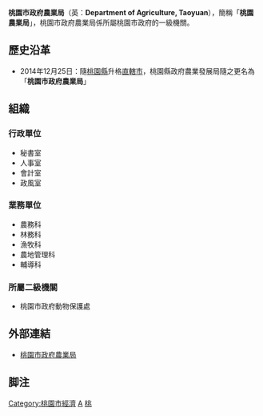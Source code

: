 
{{中華民國政府部門基礎資訊
|部門名稱       = 桃園市政府農業局
|外文名稱       = Department of Agriculture, <br>Taoyuan City Government
|外文語言       = 英語
|部門標誌       = Emblem of Taoyuan City.svg
|部門標誌名稱   = 
|代表圖像       = 
|代表圖像名稱   = 
|首長職銜       = 局長
|首長姓名       = 郭承泉
|副首長職銜     = 副局長
|副首長姓名     = 江富貴
|秘書長職銜     = 主任秘書
|秘書長姓名     = 黃玉詩
|任命者姓名     = [[桃園市市長|桃園市市長]]
|官員任期       = 無任期保障
|機關類型       = [[桃園市政府|地方一級行政機關]]
|所屬部門       = [[桃園市政府|桃園市政府]]
|授權法源       = 桃園市政府組織規程<br>桃園市政府農業局組織規程
|員額           = 66人<ref>{{cite web|author=桃園市政府人事處|title=桃園市政府各機關編制員額一覽表|url=http://www.tycg.gov.tw/files/054/1030728%E6%A1%83%E5%9C%92%E7%B8%A3%E6%94%BF%E5%BA%9C%E5%90%84%E6%A9%9F%E9%97%9C%E7%B7%A8%E5%88%B6%E5%93%A1%E9%A1%8D%E4%B8%80%E8%A6%BD%E8%A1%A82.pdf|publisher=桃園市政府人事處|deadurl=yes|archiveurl=https://web.archive.org/web/20140914070429/http://www.tycg.gov.tw/files/054/1030728%E6%A1%83%E5%9C%92%E7%B8%A3%E6%94%BF%E5%BA%9C%E5%90%84%E6%A9%9F%E9%97%9C%E7%B7%A8%E5%88%B6%E5%93%A1%E9%A1%8D%E4%B8%80%E8%A6%BD%E8%A1%A82.pdf|archivedate=2014-09-14}}</ref>
|年度預算額     = [[新臺幣|新臺幣]]17.76億元（104年度）
|成立日期       = 2014年12月25日
|解散日期       = 
|後繼機關       = 
|內部單位       = 6科、4室
|附屬機關       = 1處
|任務編組       = 
|地址           = 33001[[桃園市|桃園市]][[桃園區|桃園區]]縣府路1號4樓
|電話           = +886 3 3322101
|網站           = [http://www.tycg.gov.tw/agriculture/index.jsp www.tycg.gov.tw/agriculture]
|備註           = 
}}

'''桃園市政府農業局'''（英：'''Department of Agriculture, Taoyuan'''），簡稱「'''桃園農業局'''」，桃園市政府農業局係所屬桃園市政府的一級機關。

== 歷史沿革 ==
*2014年12月25日：隨[[桃園縣|桃園縣]]升格[[直轄市|直轄市]]，桃園縣政府農業發展局隨之更名為「'''桃園市政府農業局'''」

== 組織 ==
=== 行政單位 ===
* 秘書室
* 人事室
* 會計室
* 政風室
=== 業務單位 ===
* 農務科
* 林務科
* 漁牧科
* 農地管理科
* 輔導科
=== 所屬二級機關 ===
*桃園市政府動物保護處

== 外部連結 ==
* [http://www.tycg.gov.tw/agriculture/ 桃園市政府農業局] {{Wayback|url=http://www.tycg.gov.tw/agriculture/ |date=20140830160527 }}{{zh}}

==脚注==
{{Reflist}}
{{桃園市政府所屬機關}}

[[Category:桃園市經濟|Category:桃園市經濟]]
[[Category:桃園市政府|A]]
[[Category:桃園市桃園區的政府機關|桃]]
